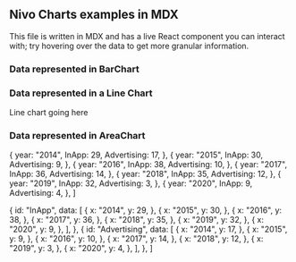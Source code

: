 
## Nivo Charts examples in MDX

This file is written in MDX and has a live React component you can interact with; try hovering over the data to get more granular information.

### Data represented in BarChart

<div id="bar" style={{ height: "40vh" }}>
  <ResponsiveBar
    data={nivoData}
    keys={["InApp", "Advertising"]}
    indexBy="year"
    colors={{ scheme: "nivo" }}
    margin={{ top: 50, right: 130, bottom: 50, left: 60 }}
    legends={[
      {
        dataFrom: "keys",
        anchor: "bottom-right",
        direction: "column",
        justify: false,
        itemsSpacing: 2,
        itemWidth: 100,
        itemHeight: 20,
        itemDirection: "left-to-right",
        itemOpacity: 0.85,
        symbolSize: 20,
        translateX: 100,
        effects: [
          {
            on: "hover",
            style: {
              itemOpacity: 1,
            },
          },
        ],
      },
    ]}
  />
</div>

### Data represented in a Line Chart

<div style={{ height: "40vh" }} id="line-chart">
<ResponsiveLine
    data={nivoLineData}
    margin={{ top: 50, right: 110, bottom: 50, left: 60 }}
    xScale={{ type: "point" }}
    yScale={{
      type: "linear",
      min: "auto",
      max: "auto",
      stacked: true,
      reverse: false,
    }}
    yFormat=" >-.2f"
    axisTop={null}
    axisRight={null}
    axisBottom={{
      orient: "bottom",
      tickSize: 5,
      tickPadding: 5,
      tickRotation: 0,
      legend: "Year",
      legendOffset: 36,
      legendPosition: "middle",
    }}
    axisLeft={{
      orient: "left",
      tickSize: 5,
      tickPadding: 5,
      tickRotation: 0,
      legend: "Spend in MM",
      legendOffset: -40,
      legendPosition: "middle",
    }}
    pointSize={10}
    pointColor={{ theme: "background" }}
    pointBorderWidth={2}
    pointLabelYOffset={-12}
    useMesh={true}
    legends={[
      {
        anchor: "bottom-right",
        direction: "column",
        justify: false,
        translateX: 100,
        translateY: 0,
        itemsSpacing: 0,
        itemDirection: "left-to-right",
        itemWidth: 80,
        itemHeight: 20,
        itemOpacity: 0.75,
        symbolSize: 12,
        symbolShape: "circle",
        symbolBorderColor: "rgba(0, 0, 0, .5)",
        effects: [
          {
            on: "hover",
            style: {
              itemBackground: "rgba(0, 0, 0, .03)",
              itemOpacity: 1,
            },
          },
        ],
      },
    ]}
  />


</div>  Line chart going here


### Data represented in AreaChart

  {
    year: "2014",
    InApp: 29,
    Advertising: 17,
  },
  {
    year: "2015",
    InApp: 30,
    Advertising: 9,
  },
  {
    year: "2016",
    InApp: 38,
    Advertising: 10,
  },
  {
    year: "2017",
    InApp: 36,
    Advertising: 14,
  },
  {
    year: "2018",
    InApp: 35,
    Advertising: 12,
  },
  {
    year: "2019",
    InApp: 32,
    Advertising: 3,
  },
  {
    year: "2020",
    InApp: 9,
    Advertising: 4,
  },
]

  {
    id: "InApp",
    data: [
      {
        x: "2014",
        y: 29,
      },
      {
        x: "2015",
        y: 30,
      },
      {
        x: "2016",
        y: 38,
      },
      {
        x: "2017",
        y: 36,
      },
      {
        x: "2018",
        y: 35,
      },
      {
        x: "2019",
        y: 32,
      },
      {
        x: "2020",
        y: 9,
      },
    ],
  },
  {
    id: "Advertising",
    data: [
      {
        x: "2014",
        y: 17,
      },
      {
        x: "2015",
        y: 9,
      },
      {
        x: "2016",
        y: 10,
      },
      {
        x: "2017",
        y: 14,
      },
      {
        x: "2018",
        y: 12,
      },
      {
        x: "2019",
        y: 3,
      },
      {
        x: "2020",
        y: 4,
      },
    ],
  },
]
